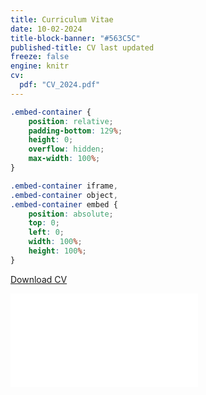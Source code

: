 ```yaml
---
title: Curriculum Vitae
date: 10-02-2024
title-block-banner: "#563C5C"
published-title: CV last updated
freeze: false
engine: knitr 
cv:
  pdf: "CV_2024.pdf"
---
```


```css
.embed-container {
    position: relative;
    padding-bottom: 129%;
    height: 0;
    overflow: hidden;
    max-width: 100%;
}

.embed-container iframe,
.embed-container object,
.embed-container embed {
    position: absolute;
    top: 0;
    left: 0;
    width: 100%;
    height: 100%;
}
```

```{=html}
<p class="text-center">
  <a class="btn btn-primary btn-lg cv-download" href="`r rmarkdown::metadata$cv$pdf`" target="_blank">
    <i class="fa-solid fa-file-arrow-down"></i> Download CV
  </a>
</p>

<div class="embed-container">
  <iframe src="`r rmarkdown::metadata$cv$pdf`" style="border: 0.5px"></iframe>
</div>
```
